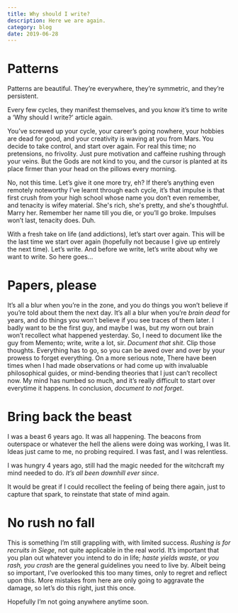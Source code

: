 ```yaml
---
title: Why should I write?
description: Here we are again.
category: blog
date: 2019-06-28
---
```


# Patterns

Patterns are beautiful. They’re everywhere, they’re symmetric, and they’re persistent.

Every few cycles, they manifest themselves, and you know it’s time to write a ‘Why should I write?’ article again.

You’ve screwed up your cycle, your career’s going nowhere, your hobbies are dead for good, and your creativity is waving at you from
Mars. You decide to take control, and start over again.
For real this time; no pretensions, no frivolity. Just pure motivation and caffeine rushing through your veins.
But the Gods are not kind to you, and the cursor is planted at its place firmer than your head on the pillows every morning.

No, not this time. Let’s give it one more try, eh? If there’s anything even remotely noteworthy I’ve learnt through each cycle, it’s that impulse is that first crush from your high school whose name you don’t even remember, and tenacity is wifey material. She's rich, she's pretty, and she's thoughtful. Marry her. Remember her name till you die, or you’ll go broke. Impulses won’t last, tenacity does. Duh.

With a fresh take on life (and addictions), let’s start over again. This will be the last time we start over again (hopefully not because I give up entirely the next time).
Let’s write. And before we write, let’s write about why we want to write.
So here goes…

# Papers, please

It’s all a blur when you’re in the zone, and you do things you won’t believe if you’re told about them the next day.
It’s all a blur when you’re _brain dead_ for years, and do things you won’t believe if you see traces of them later.
I badly want to be the first guy, and maybe I was, but my worn out brain won’t recollect what happened yesterday.
So, I need to document like the guy from Memento;
write, write a lot, sir. _Document that shit_. Clip those thoughts. Everything has to go, so you can be awed over and over by your prowess to forget everything.
On a more serious note,
There have been times when I had made observations or had come up with invaluable philosophical guides, or mind-bending theories that I just can’t recollect now. My mind has numbed so much, and it’s really difficult to start over everytime it happens.
In conclusion, _document to not forget_.

# Bring back the beast

I was a beast 6 years ago. It was all happening. The beacons from outerspace or whatever the hell the aliens were doing was working, I was lit. Ideas just came to me, no probing required.
I was fast, and I was relentless.

I was hungry 4 years ago, still had the magic needed for the witchcraft my mind needed to do.
_It’s all been downhill ever since_.

It would be great if I could recollect the feeling of being there again, just to capture that spark, to reinstate that state of mind again.

# No rush no fall

This is something I’m still grappling with, with limited success.
_Rushing is for recruits in Siege_, not quite applicable in the real world.
It’s important that you plan out whatever you intend to do in life; _haste yields waste_, or _you rash, you crash_ are the general guidelines you need to live by.
Albeit being so important, I’ve overlooked this too many times, only to regret and reflect upon this.
More mistakes from here are only going to aggravate the damage, so let’s do this right, just this once.

Hopefully I’m not going anywhere anytime soon.
